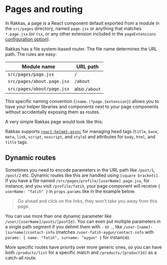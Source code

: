 
# Pages and routing

In Rakkas, a page is a React component default exported from a module in the `src/pages` directory, named `page.jsx` or anything that matches `*.page.jsx` (or `tsx`, or any other extension included in the `pageExtensions` [configuration option](./configuration-options)).

Rakkas has a file system-based router. The file name determines the URL path. The rules are easy:

| Module name                | URL path      |
| -------------------------- | ------------- |
| `src/pages/page.jsx`       | `/`           |
| `src/pages/about.page.jsx` | `/about`      |
| `src/pages/about/page.jsx` | also `/about` |

This specific naming convention (`(name.)?page.{extension}`) allows you to have your helper libraries and components next to your page components without accidentally exposing them as routes.

A very simple Rakkas page would look like this:


<SampleViewer
	filename="src/pages/page.jsx"
	code={helloExample}
	url="/examples/hello"
/>

Rakkas supports [`react-helmet-async`](https://github.com/staylor/react-helmet-async#readme) for managing head tags (`title`, `base`, `meta`, `link`, `script`, `noscript`, and `style`) and attributes for `body`, `html`, and `title` tags.

## Dynamic routes <a id="dynamic-routes"/>

Sometimes you need to encode parameters in the URL path like `/post/1`, `/post/2` etc. Dynamic routes like this are handled using `[square brackets]`. If you have a file named `/src/pages/profile/[userName].page.jsx`, for instance, and you visit `/profile/fatih`, your page component will receive `{ userName: "fatih" }` in `props.params` like in the example below.


<SampleViewer
	filename="[userName].page.jsx"
	code={paramsExample}
	url="/examples/params/Fatih"
/>

> Go ahead and click on the links, they won't take you away from this page.

You can use more than one dynamic parameter like `/user/[userName]/posts/[postId]`. You can even put multiple parameters in a single path segment if you delimit them with `-` or `.`, like `/user-[name]-[surname]/contact-info` (matches `/user-fatih-aygun/contact-info` with `params: { name: "fatih", surname: "aygun" }` for instance).

More specific routes have priority over more generic ones, so you can have both `/products/list` for a specific match and `/products/[productId]` as a catch-all route.
